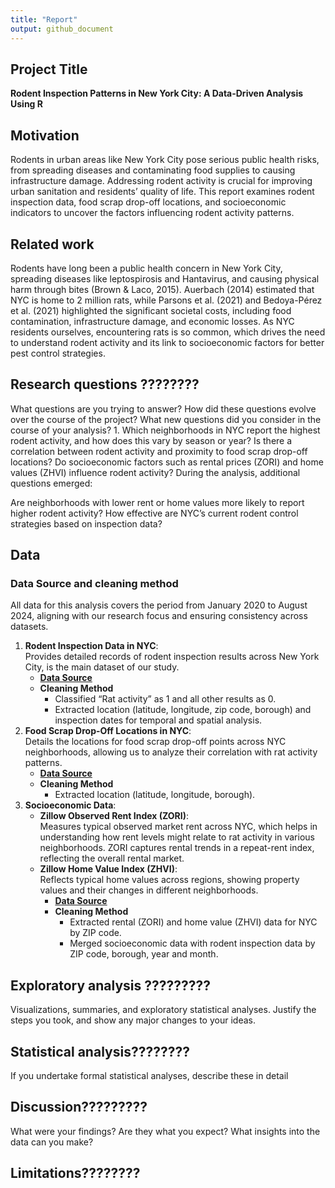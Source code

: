 ```yaml
---
title: "Report"
output: github_document
---
```


## Project Title
**Rodent Inspection Patterns in New York City: A Data-Driven Analysis Using R**

## Motivation
Rodents in urban areas like New York City pose serious public health risks, from spreading diseases and contaminating food supplies to causing infrastructure damage. Addressing rodent activity is crucial for improving urban sanitation and residents' quality of life. This report examines rodent inspection data, food scrap drop-off locations, and socioeconomic indicators to uncover the factors influencing rodent activity patterns.

## Related work
Rodents have long been a public health concern in New York City, spreading diseases like leptospirosis and Hantavirus, and causing physical harm through bites (Brown & Laco, 2015). Auerbach (2014) estimated that NYC is home to 2 million rats, while Parsons et al. (2021) and Bedoya-Pérez et al. (2021) highlighted the significant societal costs, including food contamination, infrastructure damage, and economic losses. As NYC residents ourselves, encountering rats is so common, which drives the need to understand rodent activity and its link to socioeconomic factors for better pest control strategies.


## Research questions ????????
What questions are you trying to answer? How did these questions evolve over the course of the project? What new questions did you consider in the course of your analysis?
1. Which neighborhoods in NYC report the highest rodent activity, and how does this vary by season or year?
Is there a correlation between rodent activity and proximity to food scrap drop-off locations?
Do socioeconomic factors such as rental prices (ZORI) and home values (ZHVI) influence rodent activity?
During the analysis, additional questions emerged:

Are neighborhoods with lower rent or home values more likely to report higher rodent activity?
How effective are NYC's current rodent control strategies based on inspection data?

## Data 
### Data Source and cleaning method
All data for this analysis covers the period from January 2020 to August 2024, aligning with our research focus and ensuring consistency across datasets.<br>

1. **Rodent Inspection Data in NYC**: <br>
Provides detailed records of rodent inspection results across New York City, is the main dataset of our study.<br>
   - [**Data Source**](https://data.cityofnewyork.us/Health/Rodent-Inspection/p937-wjvj/about_data)  
   - **Cleaning Method**  
     - Classified "Rat activity" as 1 and all other results as 0.  
     - Extracted location (latitude, longitude, zip code, borough) and inspection dates for temporal and spatial analysis.

2. **Food Scrap Drop-Off Locations in NYC**: <br>
Details the locations for food scrap drop-off points across NYC neighborhoods, allowing us to analyze their correlation with rat activity patterns.<br>
   - [**Data Source**](https://data.cityofnewyork.us/Environment/Food-Scrap-Drop-Off-Locations-in-NYC/if26-z6xq/about_data)  
   - **Cleaning Method** 
     - Extracted location (latitude, longitude, borough).<br>  

3. **Socioeconomic Data**:
   - **Zillow Observed Rent Index (ZORI)**: <br>
   Measures typical observed market rent across NYC, which helps in understanding how rent levels might relate to rat activity in various neighborhoods. ZORI captures rental trends in a repeat-rent index, reflecting the overall rental market. <br>
   - **Zillow Home Value Index (ZHVI)**: <br>
   Reflects typical home values across regions, showing property values and their changes in different neighborhoods.<br>
      - [**Data Source**](https://www.zillow.com/research/data/)
      - **Cleaning Method**
        - Extracted rental (ZORI) and home value (ZHVI) data for NYC by ZIP code.
        - Merged socioeconomic data with rodent inspection data by ZIP code, borough, year and month.


## Exploratory analysis ?????????
Visualizations, summaries, and exploratory statistical analyses. Justify the steps you took, and show any major changes to your ideas.

## Statistical analysis????????
If you undertake formal statistical analyses, describe these in detail

## Discussion?????????
What were your findings? Are they what you expect? What insights into the data can you make?

## Limitations????????

